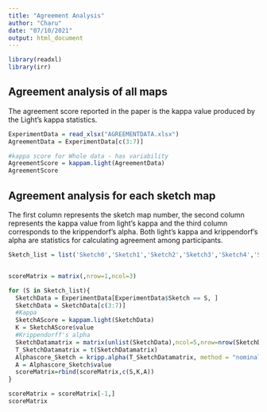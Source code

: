---
title: "Agreement Analysis"
author: "Charu"
date: "07/10/2021"
output: html_document
---

```{r, setup, include=FALSE}
library(readxl)
library(irr)
```

## Agreement analysis of all maps

The agreement score reported in the paper is the kappa value produced by the Light's kappa statistics.


```{r echo=FALSE}
ExperimentData = read_xlsx("AGREEMENTDATA.xlsx")
AgreementData = ExperimentData[c(3:7)]

#kappa score for Whole data - has variability
AgreementScore = kappam.light(AgreementData)
AgreementScore
```

## Agreement analysis for each sketch map

The first column represents the sketch map number, the second column represents the kappa value from light's kappa and the third column corresponds to the krippendorf's alpha. Both light's kappa and krippendorf's alpha are statistics for calculating agreement among participants. 


```{r echo=FALSE, warning=FALSE}
Sketch_list = list('Sketch0','Sketch1','Sketch2','Sketch3','Sketch4','Sketch5','Sketch6','Sketch7','Sketch8','Sketch9','Sketch10')


scoreMatrix = matrix(,nrow=1,ncol=3)

for (S in Sketch_list){
  SketchData = ExperimentData[ExperimentData$Sketch == S, ]
  SketchData = SketchData[c(3:7)]
  #Kappa
  SketchAScore = kappam.light(SketchData)
  K = SketchAScore$value
  #Krippendorff's alpha
  SketchDatamatrix = matrix(unlist(SketchData),ncol=5,nrow=nrow(SketchData))
  T_SketchDatamatrix = t(SketchDatamatrix)
  Alphascore_Sketch = kripp.alpha(T_SketchDatamatrix, method = "nominal")
  A = Alphascore_Sketch$value
  scoreMatrix=rbind(scoreMatrix,c(S,K,A))
}

scoreMatrix = scoreMatrix[-1,]
scoreMatrix
```
